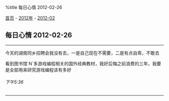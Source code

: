 %title 每日心情 2012-02-26

[[../../../index|首页]] - [[../index|2012年]] - [[index|2012-02]]
==每日心情 2012-02-26==
----
今天的湖南同乡招聘会我没有去，一是自己现在不需要，二是有点自卑，不敢去

看到图书馆`N`多游戏编程相关的国外经典教材，我好后悔之前浪费的三年，我要是全部用来研究游戏编程该有多好
======下午5:36======
----
